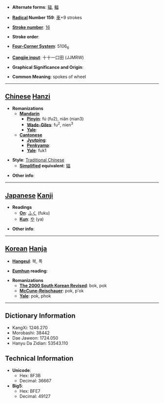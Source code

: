 * '''Alternate forms''': [[辐]], [[輻]]

* '''[[Wiktionary:Chinese radical index| Radical]] Number 159''': [[Wiktionary:Chinese radical index 車|車]]+9 strokes

* '''[[Wiktionary:Chinese total strokes index|Stroke number]]''': [[Wiktionary:Chinese total strokes index 16|16]]

* '''Stroke order''': 

* '''[[Wiktionary:Chinese four corner index|Four-Corner System]]''': 5106<sub>6</sub>

* '''[[Wiktionary:Chinese Cangjie index|Cangjie input]]''': 十十一口田 (JJMRW)

* '''Graphical Significance and Origin''': 

* '''Common Meaning''': spokes of wheel

----

== [[Chinese]] [[Hanzi]] ==

* '''Romanizations'''
** '''[[Mandarin]]'''
*** '''[[Pinyin]]''': fú (fu2), niǎn (nian3)
*** '''[[Wade-Giles]]''': fu<sup>2</sup>, nien<sup>3</sup>
*** '''[[Yale]]''': 
** '''[[Cantonese]]'''
*** '''[[Jyutping]]''':
*** '''[[Penkyamp]]''': 
*** '''[[Yale]]''': fuk1

* '''Style''': [[Traditional Chinese]] 
** '''[[Simplified Chinese|Simplified]] equivalent''': [[辐]]

* '''Other info''': 

----

== [[Japanese]] [[Kanji]] ==

* '''Readings'''
** '''[[On]]''': [[ふく]] (fuku)
** '''[[Kun]]''': [[や]] (ya)

* '''Other info''':  

----

== [[Korean]] [[Hanja]] ==

* '''[[Hangeul]]''': 복, 폭

* '''[[Eumhun]] reading''': 

* '''Romanizations'''
** '''[[The 2000 South Korean Revised Romanization|The 2000 South Korean Revised]]''': bok, pok
** '''[[McCune-Reischauer]]''': pok, p'ok
** '''[[Yale]]''': pok, phok

----

== Dictionary Information ==

* KangXi: 1246.270
* Morobashi: 38442
* Dae Jaweon: 1724.050
* Hanyu Da Zidian: 53543.110

== Technical Information ==

* '''Unicode''':
** Hex: 8F3B
** Decimal: 36667
* '''Big5''':
** Hex: BFE7
** Decimal: 49127